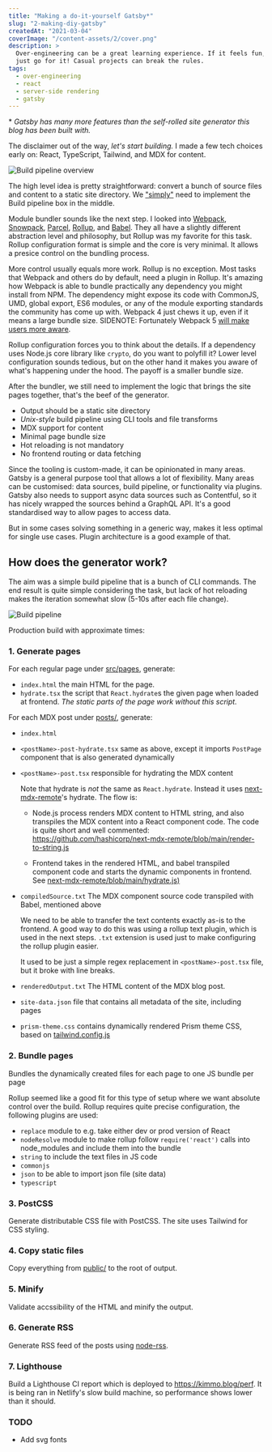 ```yaml
---
title: "Making a do-it-yourself Gatsby*"
slug: "2-making-diy-gatsby"
createdAt: "2021-03-04"
coverImage: "/content-assets/2/cover.png"
description: >
  Over-engineering can be a great learning experience. If it feels fun,
  just go for it! Casual projects can break the rules.
tags:
  - over-engineering
  - react
  - server-side rendering
  - gatsby
---
```


\* _Gatsby has many more features than the self-rolled site generator this blog has been built with._

The disclaimer out of the way, *let's start building.* I made a few tech choices early on: React, TypeScript, Tailwind, and MDX for content.

![Build pipeline overview](/content-assets/2/build-pipeline-overview.svg)

The high level idea is pretty straightforward: convert a bunch of source files and content to a static site directory. We ["simply"](https://www.knowledgeowl.com/home/dont-say-simply-jim-fisher) need to implement the Build pipeline box in the middle.

Module bundler sounds like the next step. I looked into [Webpack](https://webpack.js.org/), [Snowpack](https://www.snowpack.dev/), [Parcel](https://parceljs.org/), [Rollup](https://rollupjs.org/), and [Babel](https://babeljs.io/). They all have a slightly different abstraction level and philosophy, but Rollup was my favorite for this task. Rollup configuration format is simple and the core is very minimal. It allows a presice control on the bundling process.

More control usually equals more work. Rollup is no exception. Most tasks that Webpack and others do by default, need a plugin in Rollup. It's amazing how Webpack is able to bundle practically any dependency you might install from NPM. The dependency might expose its code with CommonJS, UMD, global export, ES6 modules, or any of the module exporting standards the community has come up with. Webpack 4 just chews it up, even if it means a large bundle size. SIDENOTE: Fortunately Webpack 5 [will make users more aware](https://webpack.js.org/blog/2020-10-10-webpack-5-release/#automatic-nodejs-polyfills-removed).

Rollup configuration forces you to think about the details. If a dependency uses Node.js core library like `crypto`, do you want to polyfill it? Lower level configuration sounds tedious, but on the other hand it makes you aware of what's happening under the hood. The payoff is a smaller bundle size.

After the bundler, we still need to implement the logic that brings the site pages together, that's the beef of the generator.

* Output should be a static site directory
* *Unix-style* build pipeline using CLI tools and file transforms
* MDX support for content
* Minimal page bundle size
* Hot reloading is not mandatory
* No frontend routing or data fetching



Since the tooling is custom-made, it can be opinionated in many areas. Gatsby is a general purpose tool that allows a lot of flexibility. Many areas can be customised: data sources, build pipeline, or functionality via plugins. Gatsby also needs to support async data sources such as Contentful, so it has nicely wrapped the sources behind a GraphQL API. It's a good standardised way to allow pages to access data.

But in some cases solving something in a generic way, makes it less optimal for single use cases. Plugin architecture is a good example of that.

## How does the generator work?

The aim was a simple build pipeline that is a bunch of CLI commands. The end result is quite simple considering the task, but lack of hot reloading makes the iteration somewhat slow (5-10s after each file change).

![Build pipeline](/img/2/build-pipeline.svg)


Production build with approximate times:

### 1. Generate pages

For each regular page under [src/pages](https://github.com/kimmobrunfeldt/blog/blob/main/src/pages), generate:

  * `index.html` the main HTML for the page.
  * `hydrate.tsx` the script that `React.hydrate`s the given page when loaded at frontend. *The static parts of the page work without this script.*

For each MDX post under [posts/](https://github.com/kimmobrunfeldt/blog/blob/main/posts), generate:

* `index.html`
* `<postName>-post-hydrate.tsx` same as above, except it imports `PostPage` component that is also generated dynamically
* `<postName>-post.tsx` responsible for hydrating the MDX content

    Note that hydrate is *not* the same as `React.hydrate`. Instead it uses [next-mdx-remote](https://github.com/hashicorp/next-mdx-remote/)'s
    hydrate. The flow is:

    * Node.js process renders MDX content to HTML string, and also transpiles the MDX content into a React component code. The code is quite short and well commented: https://github.com/hashicorp/next-mdx-remote/blob/main/render-to-string.js

    * Frontend takes in the rendered HTML, and babel transpiled component code and starts the dynamic components in frontend. See [next-mdx-remote/blob/main/hydrate.js)](https://github.com/hashicorp/next-mdx-remote/blob/main/hydrate.js)

* `compiledSource.txt` The MDX component source code transpiled with Babel, mentioned above

    We need to be able to transfer the text contents exactly as-is to the frontend. A good way to do this
    was using a rollup text plugin, which is used in the next steps. `.txt` extension is used just to make
    configuring the rollup plugin easier.

    It used to be just a simple regex
    replacement in `<postName>-post.tsx` file, but it broke with line breaks.

* `renderedOutput.txt` The HTML content of the MDX blog post.

* `site-data.json` file that contains all metadata of the site, including pages
* `prism-theme.css` contains dynamically rendered Prism theme CSS, based on [tailwind.config.js](https://github.com/kimmobrunfeldt/blog/blob/main/tailwind.config.js)

### 2. Bundle pages

Bundles the dynamically created files for each page to one JS bundle per page

Rollup seemed like a good fit for this type of setup where we want absolute control over the build. Rollup requires quite precise configuration, the following plugins are used:

* `replace` module to e.g. take either dev or prod version of React
* `nodeResolve` module to make rollup follow `require('react')` calls into node_modules and include them into the bundle
* `string` to include the text files in JS code
* `commonjs`
* `json` to be able to import json file (site data)
* `typescript`

### 3. PostCSS

Generate distributable CSS file with PostCSS. The site uses Tailwind for CSS styling.


### 4. Copy static files

Copy everything from [public/](https://github.com/kimmobrunfeldt/blog/blob/main/public/) to the root of output.

### 5. Minify

Validate accssibility of the HTML and minify the output.

### 6. Generate RSS

Generate RSS feed of the posts using [node-rss](https://www.npmjs.com/package/rss).

### 7. Lighthouse

Build a Lighthouse CI report which is deployed to https://kimmo.blog/perf. It is being ran in Netlify's slow build machine, so performance shows lower than it should.

### TODO

* Add svg fonts
